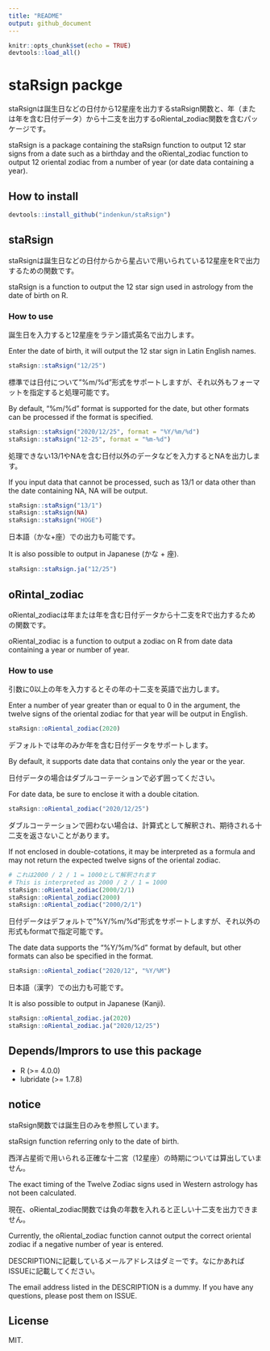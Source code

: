 ```yaml
---
title: "README"
output: github_document
---
```


```r
knitr::opts_chunk$set(echo = TRUE)
devtools::load_all()
```

# staRsign packge

staRsignは誕生日などの日付から12星座を出力するstaRsign関数と、年（または年を含む日付データ）から十二支を出力するoRiental_zodiac関数を含むパッケージです。

staRsign is a package containing the staRsign function to output 12 star signs from a date such as a birthday and the oRiental_zodiac function to output 12 oriental zodiac from a number of year (or date data containing a year).


## How to install

```r
devtools::install_github("indenkun/staRsign")
```
## staRsign

staRsignは誕生日などの日付からから星占いで用いられている12星座をRで出力するための関数です。

staRsign is a function to output the 12 star sign used in astrology from the date of birth on R.

### How to use

誕生日を入力すると12星座をラテン語式英名で出力します。

Enter the date of birth, it will output the 12 star sign in Latin English names.
```r
staRsign::staRsign("12/25")
```

標準では日付について"%m/%d"形式をサポートしますが、それ以外もフォーマットを指定すると処理可能です。

By default, "%m/%d" format is supported for the date, but other formats can be processed if the format is specified.
```r
staRsign::staRsign("2020/12/25", format = "%Y/%m/%d")
staRsign::staRsign("12-25", format = "%m-%d")
```

処理できない13/1やNAを含む日付以外のデータなどを入力するとNAを出力します。

If you input data that cannot be processed, such as 13/1 or data other than the date containing NA, NA will be output.
```r
staRsign::staRsign("13/1")
staRsign::staRsign(NA)
staRsign::staRsign("HOGE")
```

日本語（かな+座）での出力も可能です。

It is also possible to output in Japanese (かな + 座).
```r
staRsign::staRsign.ja("12/25")
```

## oRintal_zodiac

oRiental_zodiacは年または年を含む日付データから十二支をRで出力するための関数です。

oRiental_zodiac is a function to output a zodiac on R from date data containing a year or number of year.

### How to use

引数に0以上の年を入力するとその年の十二支を英語で出力します。

Enter a number of year greater than or equal to 0 in the argument, the twelve signs of the oriental zodiac for that year will be output in English.
```r
staRsign::oRiental_zodiac(2020)
```

デフォルトでは年のみか年を含む日付データをサポートします。

By default, it supports date data that contains only the year or the year.

日付データの場合はダブルコーテーションで必ず囲ってください。

For date data, be sure to enclose it with a double citation.
```r
staRsign::oRiental_zodiac("2020/12/25")
```

ダブルコーテーションで囲わない場合は、計算式として解釈され、期待される十二支を返さないことがあります。

If not enclosed in double-cotations, it may be interpreted as a formula and may not return the expected twelve signs of the oriental zodiac.
```r
# これは2000 / 2 / 1 = 1000として解釈されます 
# This is interpreted as 2000 / 2 / 1 = 1000
staRsign::oRiental_zodiac(2000/2/1)
staRsign::oRiental_zodiac(2000)
staRsign::oRiental_zodiac("2000/2/1")
```

日付データはデフォルトで"%Y/%m/%d"形式をサポートしますが、それ以外の形式もformatで指定可能です。

The date data supports the "%Y/%m/%d" format by default, but other formats can also be specified in the format.
```r
staRsign::oRiental_zodiac("2020/12", "%Y/%M")
```

日本語（漢字）での出力も可能です。

It is also possible to output in Japanese (Kanji).
```r
staRsign::oRiental_zodiac.ja(2020)
staRsign::oRiental_zodiac.ja("2020/12/25")
```


## Depends/Imprors to use this package

- R (>= 4.0.0)
- lubridate (>= 1.7.8)

## notice

staRsign関数では誕生日のみを参照しています。

staRsign function referring only to the date of birth.

西洋占星術で用いられる正確な十二宮（12星座）の時期については算出していません。

The exact timing of the Twelve Zodiac signs used in Western astrology has not been calculated.

現在、oRiental_zodiac関数では負の年数を入れると正しい十二支を出力できません。

Currently, the oRiental_zodiac function cannot output the correct oriental zodiac if a negative number of year is entered.

DESCRIPTIONに記載しているメールアドレスはダミーです。なにかあればISSUEに記載してください。

The email address listed in the DESCRIPTION is a dummy. If you have any questions, please post them on ISSUE.

## License

MIT.

